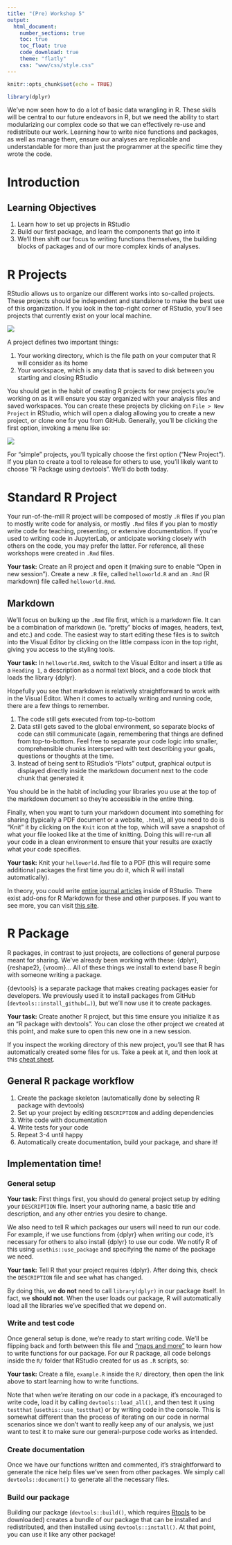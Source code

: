 ```yaml
---
title: "(Pre) Workshop 5"
output:
  html_document:
    number_sections: true
    toc: true
    toc_float: true
    code_download: true
    theme: "flatly"
    css: "www/css/style.css"
---
```


```r
knitr::opts_chunk$set(echo = TRUE)
```

```r
library(dplyr)
```

We've now seen how to do a lot of basic data wrangling in R. These skills will be central to our future endeavors in R, but we need the ability to start modularizing our complex code so that we can effectively re-use and redistribute our work. Learning how to write nice functions and packages, as well as manage them, ensure our analyses are replicable and understandable for more than just the programmer at the specific time they wrote the code.

# Introduction

## Learning Objectives

1.  Learn how to set up projects in RStudio
2.  Build our first package, and learn the components that go into it
3.  We'll then shift our focus to writing functions themselves, the building blocks of packages and of our more complex kinds of analyses.

# R Projects

RStudio allows us to organize our different works into so-called projects. These projects should be independent and standalone to make the best use of this organization. If you look in the top-right corner of RStudio, you'll see projects that currently exist on your local machine.

![](data/projects.jpg)

A project defines two important things:

1.  Your working directory, which is the file path on your computer that R will consider as its home
2.  Your workspace, which is any data that is saved to disk between you starting and closing RStudio

You should get in the habit of creating R projects for new projects you're working on as it will ensure you stay organized with your analysis files and saved workspaces. You can create these projects by clicking on `File > New Project` in RStudio, which will open a dialog allowing you to create a new project, or clone one for you from GitHub. Generally, you'll be clicking the first option, invoking a menu like so:

![](data/project_wizard.jpg)

For "simple" projects, you'll typically choose the first option ("New Project"). If you plan to create a tool to release for others to use, you'll likely want to choose "R Package using devtools". We'll do both today.

# Standard R Project

Your run-of-the-mill R project will be composed of mostly `.R` files if you plan to mostly write code for analysis, or mostly `.Rmd` files if you plan to mostly write code for teaching, presenting, or extensive documentation. If you're used to writing code in JupyterLab, or anticipate working closely with others on the code, you may prefer the latter. For reference, all these workshops were created in `.Rmd` files.

**Your task:** Create an R project and open it (making sure to enable "Open in new session"). Create a new `.R` file, called `helloworld.R` and an `.Rmd` (R markdown) file called `helloworld.Rmd`.

## Markdown

We'll focus on bulking up the `.Rmd` file first, which is a markdown file. It can be a combination of markdown (ie. "pretty" blocks of images, headers, text, and etc.) and code. The easiest way to start editing these files is to switch into the Visual Editor by clicking on the little compass icon in the top right, giving you access to the styling tools.

**Your task:** In `helloworld.Rmd`, switch to the Visual Editor and insert a title as a `Heading 1`, a description as a normal text block, and a code block that loads the library {dplyr}.

Hopefully you see that markdown is relatively straightforward to work with in the Visual Editor. When it comes to actually writing and running code, there are a few things to remember.

1.  The code still gets executed from top-to-bottom
2.  Data still gets saved to the global environment, so separate blocks of code can still communicate (again, remembering that things are defined from top-to-bottom. Feel free to separate your code logic into smaller, comprehensible chunks interspersed with text describing your goals, questions or thoughts at the time.
3.  Instead of being sent to RStudio's "Plots" output, graphical output is displayed directly inside the markdown document next to the code chunk that generated it

You should be in the habit of including your libraries you use at the top of the markdown document so they're accessible in the entire thing.

Finally, when you want to turn your markdown document into something for sharing (typically a PDF document or a website, `.html`), all you need to do is "Knit" it by clicking on the `Knit` icon at the top, which will save a snapshot of what your file looked like at the time of knitting. Doing this will re-run all your code in a clean environment to ensure that your results are exactly what your code specifies.

**Your task:** Knit your `helloworld.Rmd` file to a PDF (this will require some additional packages the first time you do it, which R will install automatically).

In theory, you could write [entire journal articles](https://github.com/rstudio/rticles) inside of RStudio. There exist add-ons for R Markdown for these and other purposes. If you want to see more, you can visit [this site](https://rmarkdown.rstudio.com/).

# R Package

R packages, in contrast to just projects, are collections of general purpose meant for sharing. We've already been working with these: {dplyr}, {reshape2}, {vroom}... All of these things we install to extend base R begin with someone writing a package.

{devtools} is a separate package that makes creating packages easier for developers. We previously used it to install packages from GitHub (`devtools::install_github(…)`), but we'll now use it to create packages.

**Your task:** Create another R project, but this time ensure you initialize it as an "R package with devtools". You can close the other project we created at this point, and make sure to open this new one in a new session.

If you inspect the working directory of this new project, you'll see that R has automatically created some files for us. Take a peek at it, and then look at this [cheat sheet](https://rawgit.com/rstudio/cheatsheets/master/package-development.pdf).

## General R package workflow

1.  Create the package skeleton (automatically done by selecting R package with devtools)
2.  Set up your project by editing `DESCRIPTION` and adding dependencies
3.  Write code with documentation
4.  Write tests for your code
5.  Repeat 3-4 until happy
6.  Automatically create documentation, build your package, and share it!

## Implementation time!

### General setup

**Your task:** First things first, you should do general project setup by editing your `DESCRIPTION` file. Insert your authoring name, a basic title and description, and any other entries you desire to change.

We also need to tell R which packages our users will need to run our code. For example, if we use functions from {dplyr} when writing our code, it's necessary for others to also install {dplyr} to use our code. We notify R of this using `usethis::use_package` and specifying the name of the package we need.

**Your task:** Tell R that your project requires {dplyr}. After doing this, check the `DESCRIPTION` file and see what has changed.

By doing this, we **do not** need to call `library(dplyr)` in our package itself. In fact, we **should not**. When the user loads our package, R will automatically load all the libraries we've specified that we depend on.

### Write and test code

Once general setup is done, we're ready to start writing code. We'll be flipping back and forth between this file and ["maps and more"](05_maps_and_more.html) to learn how to write functions for our package. For our R package, all code belongs inside the `R/` folder that RStudio created for us as `.R` scripts, so:

**Your task:** Create a file, `example.R` inside the `R/` directory, then open the link above to start learning how to write functions.

Note that when we're iterating on our code in a package, it's encouraged to write code, load it by calling `devtools::load_all()`, and then test it using `testthat` (`usethis::use_testthat`) or by writing code in the console. This is somewhat different than the process of iterating on our code in normal scenarios since we don't want to really keep any of our analysis, we just want to test it to make sure our general-purpose code works as intended.

### Create documentation

Once we have our functions written and commented, it's straightforward to generate the nice help files we've seen from other packages. We simply call `devtools::document()` to generate all the necessary files.

### Build our package

Building our package (`devtools::build()`, which requires [Rtools](https://cran.r-project.org/bin/windows/Rtools/) to be downloaded) creates a bundle of our package that can be installed and redistributed, and then installed using `devtools::install()`. At that point, you can use it like any other package!
